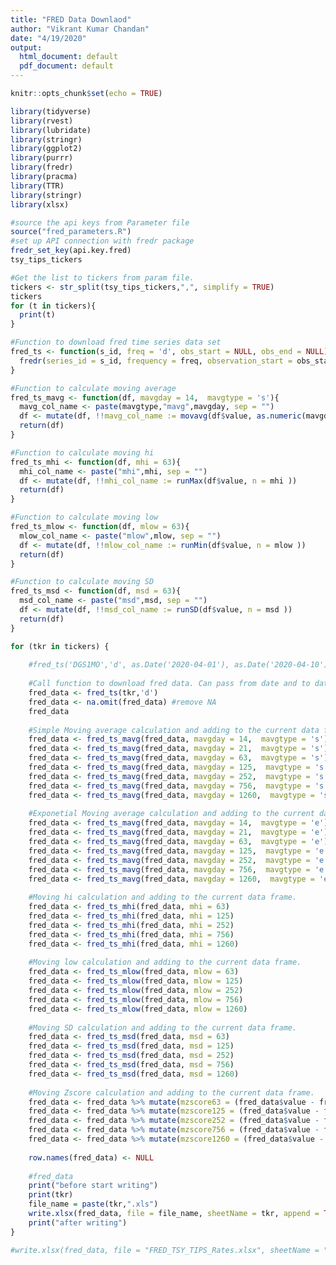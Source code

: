 ```yaml
---
title: "FRED Data Downlaod"
author: "Vikrant Kumar Chandan"
date: "4/19/2020"
output:
  html_document: default
  pdf_document: default
---
```


```r
knitr::opts_chunk$set(echo = TRUE)
```


```r
library(tidyverse)
library(rvest)
library(lubridate)
library(stringr)
library(ggplot2)
library(purrr)
library(fredr)
library(pracma)
library(TTR)
library(stringr)
library(xlsx)
```


```r
#source the api keys from Parameter file
source("fred_parameters.R")
#set up API connection with fredr package
fredr_set_key(api.key.fred)
tsy_tips_tickers
```


```r
#Get the list to tickers from param file.
tickers <- str_split(tsy_tips_tickers,",", simplify = TRUE)
tickers
for (t in tickers){
  print(t)
}

```


```r
#Function to download fred time series data set
fred_ts <- function(s_id, freq = 'd', obs_start = NULL, obs_end = NULL) {
  fredr(series_id = s_id, frequency = freq, observation_start = obs_start, observation_end = obs_end)
}

#Function to calculate moving average
fred_ts_mavg <- function(df, mavgday = 14,  mavgtype = 's'){
  mavg_col_name <- paste(mavgtype,"mavg",mavgday, sep = "")
  df <- mutate(df, !!mavg_col_name := movavg(df$value, as.numeric(mavgday), type = mavgtype))
  return(df) 
}

#Function to calculate moving hi
fred_ts_mhi <- function(df, mhi = 63){
  mhi_col_name <- paste("mhi",mhi, sep = "")
  df <- mutate(df, !!mhi_col_name := runMax(df$value, n = mhi ))
  return(df) 
}

#Function to calculate moving low
fred_ts_mlow <- function(df, mlow = 63){
  mlow_col_name <- paste("mlow",mlow, sep = "")
  df <- mutate(df, !!mlow_col_name := runMin(df$value, n = mlow ))
  return(df) 
}

#Function to calculate moving SD 
fred_ts_msd <- function(df, msd = 63){
  msd_col_name <- paste("msd",msd, sep = "")
  df <- mutate(df, !!msd_col_name := runSD(df$value, n = msd ))
  return(df) 
}


```


```r
for (tkr in tickers) {
  
    #fred_ts('DGS1MO','d', as.Date('2020-04-01'), as.Date('2020-04-10'))
    
    #Call function to download fred data. Can pass from date and to date. If you don't then it will download all available data
    fred_data <- fred_ts(tkr,'d') 
    fred_data <- na.omit(fred_data) #remove NA
    fred_data
    
    #Simple Moving average calculation and adding to the current data frame.
    fred_data <- fred_ts_mavg(fred_data, mavgday = 14,  mavgtype = 's')
    fred_data <- fred_ts_mavg(fred_data, mavgday = 21,  mavgtype = 's')
    fred_data <- fred_ts_mavg(fred_data, mavgday = 63,  mavgtype = 's')
    fred_data <- fred_ts_mavg(fred_data, mavgday = 125,  mavgtype = 's')
    fred_data <- fred_ts_mavg(fred_data, mavgday = 252,  mavgtype = 's')
    fred_data <- fred_ts_mavg(fred_data, mavgday = 756,  mavgtype = 's')
    fred_data <- fred_ts_mavg(fred_data, mavgday = 1260,  mavgtype = 's')
    
    #Exponetial Moving average calculation and adding to the current data frame.
    fred_data <- fred_ts_mavg(fred_data, mavgday = 14,  mavgtype = 'e')
    fred_data <- fred_ts_mavg(fred_data, mavgday = 21,  mavgtype = 'e')
    fred_data <- fred_ts_mavg(fred_data, mavgday = 63,  mavgtype = 'e')
    fred_data <- fred_ts_mavg(fred_data, mavgday = 125,  mavgtype = 'e')
    fred_data <- fred_ts_mavg(fred_data, mavgday = 252,  mavgtype = 'e')
    fred_data <- fred_ts_mavg(fred_data, mavgday = 756,  mavgtype = 'e')
    fred_data <- fred_ts_mavg(fred_data, mavgday = 1260,  mavgtype = 'e')
    
    #Moving hi calculation and adding to the current data frame.
    fred_data <- fred_ts_mhi(fred_data, mhi = 63)
    fred_data <- fred_ts_mhi(fred_data, mhi = 125)
    fred_data <- fred_ts_mhi(fred_data, mhi = 252)
    fred_data <- fred_ts_mhi(fred_data, mhi = 756)
    fred_data <- fred_ts_mhi(fred_data, mhi = 1260)
    
    #Moving low calculation and adding to the current data frame.
    fred_data <- fred_ts_mlow(fred_data, mlow = 63)
    fred_data <- fred_ts_mlow(fred_data, mlow = 125)
    fred_data <- fred_ts_mlow(fred_data, mlow = 252)
    fred_data <- fred_ts_mlow(fred_data, mlow = 756)
    fred_data <- fred_ts_mlow(fred_data, mlow = 1260)
    
    #Moving SD calculation and adding to the current data frame.
    fred_data <- fred_ts_msd(fred_data, msd = 63)
    fred_data <- fred_ts_msd(fred_data, msd = 125)
    fred_data <- fred_ts_msd(fred_data, msd = 252)
    fred_data <- fred_ts_msd(fred_data, msd = 756)
    fred_data <- fred_ts_msd(fred_data, msd = 1260)
    
    #Moving Zscore calculation and adding to the current data frame.
    fred_data <- fred_data %>% mutate(mzscore63 = (fred_data$value - fred_data$smavg63) / fred_data$msd63 )
    fred_data <- fred_data %>% mutate(mzscore125 = (fred_data$value - fred_data$smavg125) / fred_data$msd125)
    fred_data <- fred_data %>% mutate(mzscore252 = (fred_data$value - fred_data$smavg252) / fred_data$msd252)
    fred_data <- fred_data %>% mutate(mzscore756 = (fred_data$value - fred_data$smavg756) / fred_data$msd756)
    fred_data <- fred_data %>% mutate(mzscore1260 = (fred_data$value - fred_data$smavg1260) / fred_data$msd1260)
    
    row.names(fred_data) <- NULL
    
    #fred_data
    print("before start writing")
    print(tkr)
    file_name = paste(tkr,".xls")
    write.xlsx(fred_data, file = file_name, sheetName = tkr, append = TRUE)
    print("after writing")
}

```


```r
#write.xlsx(fred_data, file = "FRED_TSY_TIPS_Rates.xlsx", sheetName = "DGS1")
```


